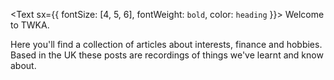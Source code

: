 <Text sx={{ fontSize: [4, 5, 6], fontWeight: `bold`, color: `heading` }}>
  Welcome to TWKA.
</Text>

Here you'll find a collection of articles about interests, finance and hobbies. Based in the UK these posts are recordings of things we've learnt and know about.